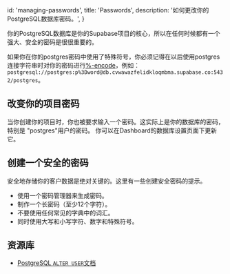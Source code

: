 
  id: 'managing-passwords',
  title: 'Passwords',
  description: '如何更改你的PostgreSQL数据库密码。',
}

你的PostgreSQL数据库是你的Supabase项目的核心，所以在任何时候都有一个强大、安全的密码是很很重要的。

如果你在你的postgres密码中使用了特殊符号，你必须记得在以后使用postgres连接字符串时对你的密码进行[%-encode](https://en.wikipedia.org/wiki/Percent-encoding)，例如：`postgresql://postgres:p%3Dword@db.cvwawazfelidkloqmbma.supabase.co:5432/postgres`。

## 改变你的项目密码

当你创建你的项目时，你也被要求输入一个密码。这实际上是你的数据库的密码，特别是 "postgres"用户的密码。
你可以在Dashboard的数据库设置页面下更新它。

## 创建一个安全的密码

安全地存储你的客户数据是绝对关键的。这里有一些创建安全密码的提示。

- 使用一个密码管理器来生成密码。
- 制作一个长密码（至少12个字符）。
- 不要使用任何常见的字典中的词汇。
- 同时使用大写和小写字符、数字和特殊符号。

## 资源库

- [PostgreSQL `ALTER USER`文档](https://www.postgresql.org/docs/12/sql-alteruser.html)


